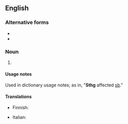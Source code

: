 ==English==

===Alternative forms===
* {{l|en|sth}}
* {{l|en|smth}}

===Noun===
{{en-noun|?}}

# {{lb|en|internet slang}} {{abbreviation of|something}}

====Usage notes====
Used in dictionary usage notes; as in, "'''Sthg''' affected [[sb]]."

====Translations====
{{trans-top|something}}
* Finnish: {{t|fi|jkn}}
{{trans-mid}}
* Italian: {{t+|it|qlcs|m}}
{{trans-bottom}}